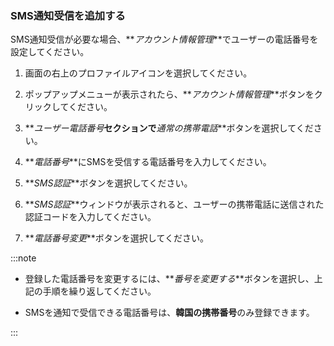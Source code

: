 ### SMS通知受信を追加する

SMS通知受信が必要な場合、**_アカウント情報管理_**でユーザーの電話番号を設定してください。 

<ImgLang img='set-event-sms-notification.png' desc='ユーザー電話番号' />

1. 画面の右上のプロファイルアイコンを選択してください。 

2. ポップアップメニューが表示されたら、**_アカウント情報管理_**ボタンをクリックしてください。 

3. **_ユーザー電話番号_**セクションで**_通常の携帯電話_**ボタンを選択してください。 

4. **_電話番号_**にSMSを受信する電話番号を入力してください。

5. **_SMS認証_**ボタンを選択してください。

6. **_SMS認証_**ウィンドウが表示されると、ユーザーの携帯電話に送信された認証コードを入力してください。

7. **_電話番号変更_**ボタンを選択してください。

:::note

- 登録した電話番号を変更するには、**_番号を変更する_**ボタンを選択し、上記の手順を繰り返してください。

- SMSを通知で受信できる電話番号は、**韓国の携帯番号**のみ登録できます。

:::
